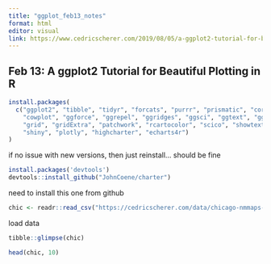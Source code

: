 ```yaml
---
title: "ggplot_feb13_notes"
format: html
editor: visual
link: https://www.cedricscherer.com/2019/08/05/a-ggplot2-tutorial-for-beautiful-plotting-in-r/#data
---
```


## Feb 13: A ggplot2 Tutorial for Beautiful Plotting in R

```r
install.packages(
  c("ggplot2", "tibble", "tidyr", "forcats", "purrr", "prismatic", "corrr", 
    "cowplot", "ggforce", "ggrepel", "ggridges", "ggsci", "ggtext", "ggthemes", 
    "grid", "gridExtra", "patchwork", "rcartocolor", "scico", "showtext", 
    "shiny", "plotly", "highcharter", "echarts4r")
)
```
if no issue with new versions, then just reinstall... should be fine

```r
install.packages('devtools')
devtools::install_github("JohnCoene/charter")
```
need to install this one from github


```r
chic <- readr::read_csv("https://cedricscherer.com/data/chicago-nmmaps-custom.csv")
```
load data 


```r
tibble::glimpse(chic)

head(chic, 10)
```


